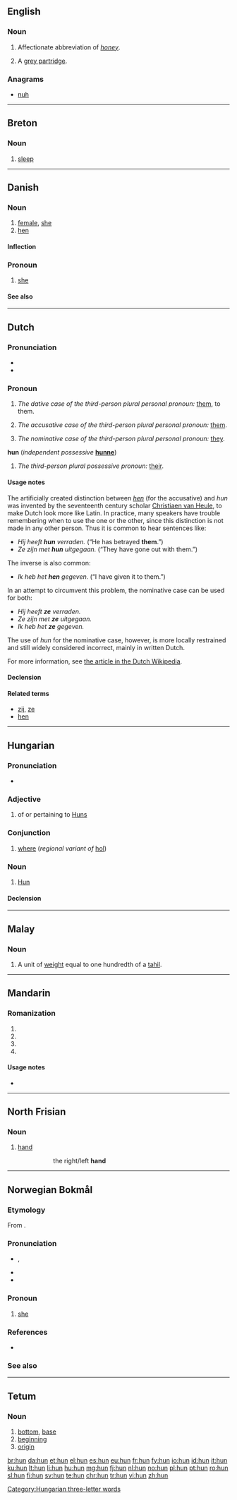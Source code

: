 {{also|Hun|Appendix:Variations of "hun"}}
==English==

===Noun===
{{en-noun|-}}

# {{context|slang|lang=en}} Affectionate abbreviation of ''[[honey]]''.
# A [[grey partridge]].

===Anagrams===
* [[nuh#English|nuh]]

----

==Breton==

===Noun===
{{br-noun}}

# [[sleep]]

----

==Danish==

===Noun===
{{da-noun|stem=hunn|en|er}}

# [[female]], [[she]]
# [[hen]] {{qualifier|female bird}}

====Inflection====
{{da-noun-infl|stem=hunn|en|er}}

===Pronoun===
{{head|da|pronoun|objective case|hende|possesive|hendes}}

# {{context|personal|lang=da}} [[she]]

====See also====
{{Danish personal pronouns}}

----

==Dutch==

===Pronunciation===
* {{IPA|/ɦʏn/|lang=nl}}
* {{audio|Nl-hun.ogg|audio}}

===Pronoun===
{{head|nl|pronoun|personal}}

# ''The dative case of the third-person plural personal pronoun:'' [[them]], to them.
# {{context|proscribed|lang=nl}} ''The accusative case of the third-person plural personal pronoun:'' [[them]].
# {{context|proscribed|dialectical|lang=nl}} ''The nominative case of the third-person plural personal pronoun:'' [[they]].

'''hun''' {{context|dependent possessive|lang=nl}} (''independent possessive'' '''[[hunne]]''')
# ''The third-person plural possessive pronoun:'' [[their]].

====Usage notes====
The artificially created distinction between ''[[hen]]'' (for the accusative) and ''hun'' was invented by the seventeenth century scholar [[w:Christiaen van Heule|Christiaen van Heule]], to make Dutch look more like Latin. In practice, many speakers have trouble remembering when to use the one or the other, since this distinction is not made in any other person. Thus it is common to hear sentences like:
* ''Hij heeft '''hun''' verraden.'' (“He has betrayed '''them'''.”)
* ''Ze zijn met '''hun''' uitgegaan.'' (“They have gone out with them.”)

The inverse is also common:
* ''Ik heb het '''hen''' gegeven.'' (“I have given it to them.”)

In an attempt to circumvent this problem, the nominative case can be used for both:
* ''Hij heeft '''ze''' verraden.''
* ''Ze zijn met '''ze''' uitgegaan.''
* ''Ik heb het '''ze''' gegeven.''

The use of ''hun'' for the nominative case, however, is more locally restrained and still widely considered incorrect, mainly in written Dutch.

For more information, see [[w:nl:Hen of hun|the article in the Dutch Wikipedia]].

====Declension====
{{nl-decl-personal pronouns}}

====Related terms====
* [[zij]], [[ze]]
* [[hen]]

----

==Hungarian==

===Pronunciation===
* {{IPA|/ˈhun/|lang=hu}}

===Adjective===
{{hu-adj|-}}

# of or pertaining to [[Hun]]s

===Conjunction===
{{head|hu|conjunction}}

# {{context|regional|lang=hu}} [[where]] (''regional variant of'' [[hol]])

===Noun===
{{hu-noun|ok}}

# [[Hun]]

====Declension====
{{hu-decl-ok|hu|n}}{{hu-pos-otok|hun|j|jai}}

[[Category:Hungarian three-letter words]]

----

==Malay==

===Noun===
{{ms-noun}}

# A unit of [[weight]] equal to one hundredth of a [[tahil]].

----

==Mandarin==

===Romanization===
{{cmn-pinyin}}

# {{nonstandard spelling of|lang=cmn|sc=Latn|hūn}}
# {{nonstandard spelling of|lang=cmn|sc=Latn|hún}}
# {{nonstandard spelling of|lang=cmn|sc=Latn|hǔn}}
# {{nonstandard spelling of|lang=cmn|sc=Latn|hùn}}

====Usage notes====
* {{cmn-toneless-note}}

----

==North Frisian==

===Noun===
{{head|frr|noun|g=f|plural|hunen}}

# {{context|Föhr-Amrum dialect}} {{context|anatomy|lang=frr}} [[hand]]
#: {{lang|frr|a rocht(er)/lacht(er) '''hun'''}}
#:: the right/left '''hand'''

----

==Norwegian Bokmål==

===Etymology===
From {{etyl|non|nb}} {{term|hon|lang=non}}.

===Pronunciation===
* {{IPA|/hʉn/|lang=nb}}, {{X-SAMPA|/h}n/|lang=nb}}
* {{homophones|hund|hunn|lang=nb}}
* {{rhymes|ʉn|lang=nb}}

===Pronoun===
{{head|nb|pronoun|accusative|henne|genitive|hennes}}

# [[she]]

===References===
* {{R:Dokumentasjonsprosjektet|lang=nb}}

===See also===
{{nb-pers-pron}}

----

==Tetum==

===Noun===
{{head|tet|noun}}

# [[bottom]], [[base]]
# [[beginning]]
# [[origin]]

[[br:hun]]
[[da:hun]]
[[et:hun]]
[[el:hun]]
[[es:hun]]
[[eu:hun]]
[[fr:hun]]
[[fy:hun]]
[[io:hun]]
[[id:hun]]
[[it:hun]]
[[ku:hun]]
[[lt:hun]]
[[li:hun]]
[[hu:hun]]
[[mg:hun]]
[[fj:hun]]
[[nl:hun]]
[[no:hun]]
[[pl:hun]]
[[pt:hun]]
[[ro:hun]]
[[sl:hun]]
[[fi:hun]]
[[sv:hun]]
[[te:hun]]
[[chr:hun]]
[[tr:hun]]
[[vi:hun]]
[[zh:hun]]